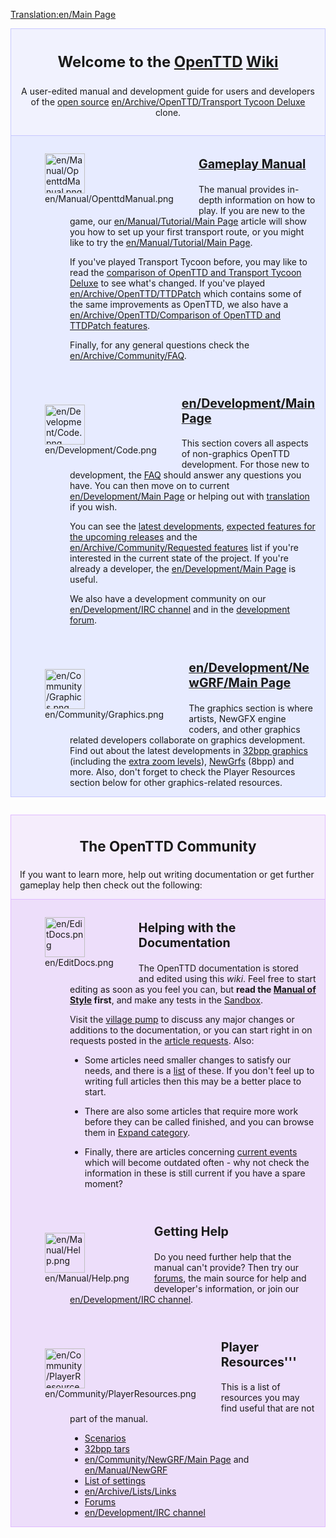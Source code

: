 [[Translation:en/Main Page]]
{{en/Translation|origin= en/Main Page
|from  = en
|to    = lb
|Percentage =0
}}

<div style="background-color: #f1f2fe; border: 1px solid #c7c8fe; margin: 0; padding: 1em 1em 1em 1em; text-align:center">
<div style="font-size:1.7em; font-weight:bold">Welcome to the <span class="plainlinks">[http://www.openttd.org/ OpenTTD]</span> [https://www.wikipedia.org/wiki/wiki Wiki]</div>
A user-edited manual and development guide for users and developers of the [http://www.opensource.org/ open source] [[en/Archive/OpenTTD/Transport Tycoon Deluxe]] clone.
</div>
<div style="background-color: #E7EBFF; border: 1px solid #c7c8fe; border-top:none; padding: 1em 1em 0em 1em; margin-bottom:2em">
<div style="float:left">[[File:en/Manual/OpenttdManual.png|64px]]</div>
<div style="margin-left:80px; margin-bottom:4em">
<div style="font-size:1.4em; font-weight:bold">[[en/Manual/Main Page|Gameplay Manual]]</div>
The manual provides in-depth information on how to play.  If you are new to the game, our [[en/Manual/Tutorial/Main Page]] article will show you how to set up your first transport route, or you might like to try the [[en/Manual/Tutorial/Main Page]]. 

If you've played Transport Tycoon before, you may like to read the [[en/Archive/OpenTTD/Changes from TTD|comparison of OpenTTD and Transport Tycoon Deluxe]] to see what's changed. If you've played [[en/Archive/OpenTTD/TTDPatch]] which contains some of the same improvements as OpenTTD, we also have a [[en/Archive/OpenTTD/Comparison of OpenTTD and TTDPatch features]].

Finally, for any general questions check the [[en/Archive/Community/FAQ]].
</div>

<div style="float:left">[[File:en/Development/Code.png|64px]]</div>
<div style="margin-left:80px; margin-bottom:4em">
<div style="font-size:1.4em; font-weight:bold">[[en/Development/Main Page]]</div>
This section covers all aspects of non-graphics OpenTTD development. For those new to development, the [[en/Development/FAQ development|FAQ]] should answer any questions you have.  You can then move on to current [[en/Development/Main Page]] or helping out with [[en/Archive/Community/Internationalization|translation]] if you wish. 

You can see the [[en/Recent and Current Developments|latest developments]], [[en/Archive/Lists/Roadmap|expected features for the upcoming releases]] and the [[en/Archive/Community/Requested features]] list if you're interested in the current state of the project. If you're already a developer, the [[en/Development/Main Page]] is useful.

We also have a development community on our [[en/Development/IRC channel]] and in the [http://www.tt-forums.net/viewforum.php?f=33 development forum].
</div>

<div style="float:left">[[File:en/Community/Graphics.png|64px]]</div>
<div style="margin-left:80px; margin-bottom:1em; min-height:64px">
<div style="font-size:1.4em; font-weight:bold">[[en/Development/NewGRF/Main Page]]</div>
The graphics section is where artists, NewGFX engine coders, and other graphics related developers collaborate on graphics development. Find out about the latest developments in [[en/Archive/Old 32bpp/32bit Graphics Development|32bpp graphics]] (including the [[en/Community/NewGRF/Playing with 32 bpp graphics|extra zoom levels]]), [[en/Manual/NewGRF|NewGrfs]] (8bpp) and more. Also, don't forget to check the Player Resources section below for other graphics-related resources.
</div>

</div>

<div style="background-color: #F5EDFC; border: 1px solid #E1BBFF; margin: 0; padding: 1em 1em 0em 1em;">
<div style="font-size:1.6em; font-weight:bold; text-align:center">The OpenTTD Community</div>
If you want to learn more, help out writing documentation or get further gameplay help then check out the following:
</div>

<div style="background-color: #EDDEFA; border: 1px solid #E1BBFF; border-top:none; padding: 1em 1em 0em 1em;">

<div style="float:left">[[File:en/EditDocs.png|64px]]</div>
<div style="margin-left:80px; margin-bottom:4em">
<div style="font-size:1.4em; font-weight:bold">Helping with the Documentation</div>
The OpenTTD documentation is stored and edited using this <em>wiki</em>. Feel free to start editing as soon as you feel you can, but '''read the [[en/Wiki/Manual of Style|Manual of Style]] first''', and make any tests in the [https://wiki.staging.openttd.org Sandbox].  

Visit the [[en/Archive/Community/Village Pump|village pump]] to discuss any major changes or additions to the documentation, or you can start right in on requests posted in the [[en/Requested Articles|article requests]]. Also:

*Some articles need smaller changes to satisfy our needs, and there is a [[:Category:en/To do|list]] of these.  If you don't feel up to writing full articles then this may be a better place to start. 

*There are also some articles that require more work before they can be called finished, and you can browse them in [[:Category:en/Articles to be expanded|Expand category]]. 

*Finally, there are articles concerning [[:Category:en/Current events|current events]] which will become outdated often - why not check the information in these is still current if you have a spare moment?
</div>

<div style="float:left">[[File:en/Manual/Help.png|64px]]</div>
<div style="margin-left:80px; margin-bottom:4em">
<div style="font-size:1.4em; font-weight:bold">Getting Help</div>
Do you need further help that the manual can't provide? Then try our [http://www.tt-forums.net/viewforum.php?f=55 forums], the main source for help and developer's information, or join our [[en/Development/IRC channel]].
</div>

<div style="float:left">[[File:en/Community/PlayerResources.png|64px]]</div>
<div style="margin-left:80px; margin-bottom:1em">
<div style="font-size:1.4em; font-weight:bold">Player Resources'''</div>
This is a list of resources you may find useful that are not part of the manual.
*[[en/Community/Scenarios/Main Page|Scenarios]]
*[[en/Archive/Old 32bpp/List of downloadable 32 bpp tars|32bpp tars]]
*[[en/Community/NewGRF/Main Page]] and [[en/Manual/NewGRF]]
*[[en/Archive/Manual/Settings/Advanced Settings|List of settings]]
*[[en/Archive/Lists/Links]]
*[http://www.tt-forums.net/viewforum.php?f=55 Forums]
*[[en/Development/IRC channel]]
</div>
</div>